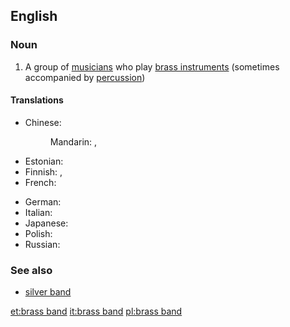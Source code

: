 ==English==
{{wikipedia}}

===Noun===
{{en-noun|head=[[brass]] [[band]]}}

# {{context|music|lang=en}} A group of [[musician]]s who play [[brass instrument]]s (sometimes accompanied by [[percussion]])

====Translations====
{{trans-top|group of musicians who play brass instruments}}
* Chinese:
*: Mandarin: {{t|cmn|銅管樂隊|sc=Hani}}, {{t+|cmn|铜管乐队|tr=tóngguǎn yuèduì|sc=Hani}}
* Estonian: {{t|et|puhkpilliorkester}}
* Finnish: {{t|fi|puhallinorkesteri}}, {{t|fi|torvisoittokunta}}
* French: {{t+|fr|fanfare|f}}
{{trans-mid}}
* German: {{t|de|Blaskapelle|f}}
* Italian: {{t+|it|fanfara|f}}
* Japanese: {{t|ja|ブラスバンド|tr=burasubando|sc=Jpan}}
* Polish: {{t|pl|orkiestra dęta|f}}
* Russian: {{t|ru|духовой оркестр|m|tr=duxovój orkéstr}}
{{trans-bottom}}

===See also===
* [[silver band]]

[[et:brass band]]
[[it:brass band]]
[[pl:brass band]]